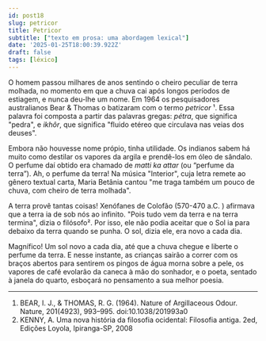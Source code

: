 ```yaml
---
id: post18
slug: petricor
title: Petricor
subtitle: ["texto em prosa: uma abordagem lexical"]
date: '2025-01-25T18:00:39.922Z'
draft: false
tags: [léxico]
---
```


O homem passou milhares de anos sentindo o cheiro peculiar de terra
molhada, no momento em que a chuva cai após longos períodos de estiagem,
e nunca deu-lhe um nome. Em 1964 os pesquisadores australianos
Bear & Thomas o batizaram com o termo _petricor_ ¹. Essa palavra foi
composta a partir das palavras gregas: _pétra_, que significa "pedra", e 
_ikhôr_, que significa "fluido etéreo que circulava nas veias dos deuses".

Embora não houvesse nome própio, tinha utilidade. Os indianos sabem há muito como
destilar os vapores da argila e prendê-los em óleo de sândalo. O perfume
daí obtido era chamado de _matti ka attar_ (ou “perfume da terra”). 
Ah, o perfume da terra! Na música "Interior", cuja letra remete ao gênero textual carta, 
Maria Betânia cantou "me traga também um pouco de chuva, com cheiro de terra molhada".

A terra provê tantas coisas! Xenófanes de Colofão (570-470 a.C. ) 
afirmava que a terra ia de sob nós ao infinito.
"Pois tudo vem da terra e na terra termina", dizia o filósofo². Por isso,
ele não podia aceitar que o Sol ia para debaixo da terra quando se punha. O sol, 
dizia ele, era novo a cada dia.

Magnífico! Um sol novo a cada dia, até que a chuva chegue e liberte o perfume da terra. 
E nesse instante, as crianças sairão a correr com os braços abertos para sentirem
os pingos de água morna sobre a pele, os vapores de café evolarão da caneca à mão do sonhador,
e o poeta, sentado à janela do quarto, esboçará no pensamento a sua melhor poesia.

---

1. BEAR, I. J., & THOMAS, R. G. (1964). Nature of Argillaceous Odour. Nature, 201(4923), 993–995. doi:10.1038/201993a0
2. KENNY, A. Uma nova história da filosofia ocidental: Filosofia antiga. 2ed, Edições Loyola, Ipiranga-SP, 2008
